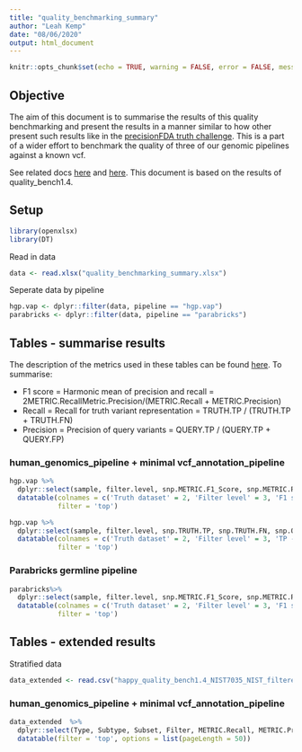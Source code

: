```yaml
---
title: "quality_benchmarking_summary"
author: "Leah Kemp"
date: "08/06/2020"
output: html_document
---
```


```r
knitr::opts_chunk$set(echo = TRUE, warning = FALSE, error = FALSE, message = FALSE)
```

## Objective

The aim of this document is to summarise the results of this quality benchmarking and present the results in a manner similar to how other present such results like in the [precisionFDA truth challenge](https://precision.fda.gov/challenges/truth/results). This is a part of a wider effort to benchmark the quality of three of our genomic pipelines against a known vcf.

See related docs [here](https://github.com/leahkemp/documentation/blob/master/benchmarking_pipelines_quality/benchmarking_pipelines.md) and [here](https://github.com/leahkemp/documentation/blob/master/benchmarking_pipelines_quality/benchmarking_pipeline_results.md). This document is based on the results of quality_bench1.4.

## Setup

```r
library(openxlsx)
library(DT)
```

Read in data

```r
data <- read.xlsx("quality_benchmarking_summary.xlsx")
```

Seperate data by pipeline

```r
hgp.vap <- dplyr::filter(data, pipeline == "hgp.vap")
parabricks <- dplyr::filter(data, pipeline == "parabricks")
```


## Tables - summarise results

The description of the metrics used in these tables can be found [here](https://github.com/Illumina/hap.py/blob/master/doc/happy.md#full-list-of-output-columns). To summarise:

* F1 score = Harmonic mean of precision and recall = 2METRIC.RecallMetric.Precision/(METRIC.Recall + METRIC.Precision)
* Recall = Recall for truth variant representation = TRUTH.TP / (TRUTH.TP + TRUTH.FN)
* Precision = Precision of query variants = QUERY.TP / (QUERY.TP + QUERY.FP)

### human_genomics_pipeline + minimal vcf_annotation_pipeline

```r
hgp.vap %>%
  dplyr::select(sample, filter.level, snp.METRIC.F1_Score, snp.METRIC.Recall, snp.METRIC.Precision, indel.METRIC.F1_Score, indel.METRIC.Recall, indel.METRIC.Precision) %>%
  datatable(colnames = c('Truth dataset' = 2, 'Filter level' = 3, 'F1 score - snps' = 4, 'Recall - snps' = 5, 'Precision - snps' = 6, 'F1 score - indels' = 7, 'Recall - indels' = 8, 'Precision - indels' = 9),
            filter = 'top')
```

```r
hgp.vap %>%
  dplyr::select(sample, filter.level, snp.TRUTH.TP, snp.TRUTH.FN, snp.QUERY.FP, indel.TRUTH.TP, indel.TRUTH.FN, indel.QUERY.FP) %>%
  datatable(colnames = c('Truth dataset' = 2, 'Filter level' = 3, 'TP - snps' = 4, 'FN - snps' = 5, 'FP - snps' = 6, 'TP - indels' = 7, 'FN - indels' = 8, 'FP - indels' = 9),
            filter = 'top')
```


### Parabricks germline pipeline

```r
parabricks%>%
  dplyr::select(sample, filter.level, snp.METRIC.F1_Score, snp.METRIC.Recall, snp.METRIC.Precision, indel.METRIC.F1_Score, indel.METRIC.Recall, indel.METRIC.Precision) %>%
  datatable(colnames = c('Truth dataset' = 2, 'Filter level' = 3, 'F1 score - snps' = 4, 'Recall - snps' = 5, 'Precision - snps' = 6, 'F1 score - indels' = 7, 'Recall - indels' = 8, 'Precision - indels' = 9),
            filter = 'top')
```

## Tables - extended results

Stratified data

```r
data_extended <- read.csv("happy_quality_bench1.4_NIST7035_NIST_filtered_v_project.NIST.hc.snps.indels.extended.csv")
```

### human_genomics_pipeline + minimal vcf_annotation_pipeline

```r
data_extended  %>%
  dplyr::select(Type, Subtype, Subset, Filter, METRIC.Recall, METRIC.Precision, METRIC.F1_Score, Subset.Size, TRUTH.TOTAL, TRUTH.TP, TRUTH.FN, QUERY.TP) %>%
  datatable(filter = 'top', options = list(pageLength = 50))
```
